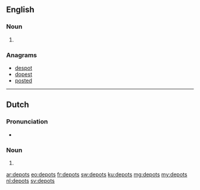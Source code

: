 ==English==

===Noun===
{{head|en|plural}}

# {{plural of|depot|lang=en}}

===Anagrams===
* [[despot#English|despot]]
* [[dopest#English|dopest]]
* [[posted#English|posted]]

----

==Dutch==

===Pronunciation===
* {{audio|Nl-depots.ogg|Audio|lang=nl}}

===Noun===
{{head|nl|noun plural form}}

# {{nl-noun form of|pl|depot}}

[[ar:depots]]
[[eo:depots]]
[[fr:depots]]
[[sw:depots]]
[[ku:depots]]
[[mg:depots]]
[[my:depots]]
[[nl:depots]]
[[sv:depots]]